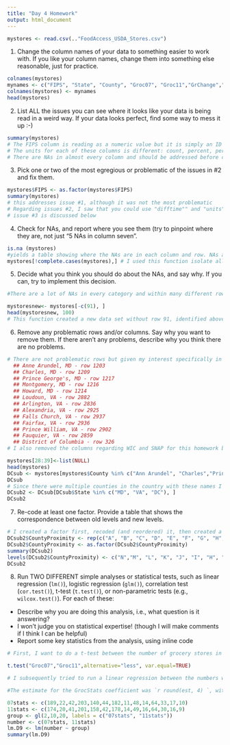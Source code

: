 ```yaml
---
title: "Day 4 Homework"
output: html_document
---
```


```r
mystores <- read.csv(.."FoodAccess_USDA_Stores.csv")

```

1. Change the column names of your data to something easier to work with.  If you like your column names, change them into something else reasonable, just for practice.

```r
colnames(mystores)
mynames <- c("FIPS", "State", "County", "Groc07", "Groc11","GrChange","GrPop07","GrPop11", "GrPopChange", "Super07", "Super11", "SuChange", "SuPop07", "SuPop11" ,"SuPopChange", "Conv07", "Conv11" , "ConChange" , "ConPop07", "ConPop11", "ConPopChange", "Special07","Special11", "SpChange", "SpPop07", "SpPop11","SpPopChange", "Snap08","Snap12","SnChange", "SnPop08", "SnPop12", "SnPopChange", "WIC08", "WIC12","WChange","WPop08", "WPop12", "WPopChange") 
colnames(mystores) <- mynames
head(mystores)

```

2. List ALL the issues you can see where it looks like your data is being read in a weird way.  If your data looks perfect, find some way to mess it up :-)

```r
summary(mystores)
# The FIPS column is reading as a numeric value but it is simply an ID column and should be converted into a factor
# The units for each of these columns is different: count, percent, percent change, and #per 1,000 people. The statistics being generated via each column could be okay as long as the reader knows this when looking at them but maybe there is a way to make this explicit?
# There are NAs in almost every column and should be addressed before conducting statistical analysis. Given the original dataset, all NAs have been assigned to previously blank spaces.

```

3. Pick one or two of the most egregious or problematic of the issues in #2 and fix them.

```r
mystores$FIPS <- as.factor(mystores$FIPS)
summary(mystores)
# this addresses issue #1, although it was not the most problematic
# Regarding issues #2, I saw that you could use "difftime"" and "units"" to specify time units such as "secs", "weeks" , "hours", but I did not see a similar function for other kinds of units. Suggestions?
# issue #3 is discussed below
```

4. Check for NAs, and report where you see them (try to pinpoint where they are, not just "5 NAs in column seven".

```r
is.na (mystores)
#yields a table showing where the NAs are in each column and row. NAs are denoted by a TRUE. 
mystores[!complete.cases(mystores),] # I used this function isolate all the rows that contained NAs. For example, there are NAs in row 91 across all columns. After looking at the summary table one more time I noticed that row 91 was Prince of Wales-Outer Ketchi, AK, suggesting no data at all for this county. 

```

5. Decide what you think you should do about the NAs, and say why.  If you can, try to implement this decision.

```r
#There are a lot of NAs in every category and within many different rows. If the row (i.e. county) contains NAs across columns (4:35) it could be removed. If there is data missing from one of the columns I would keep the row but make sure to omit the NA from any statisitical analysis related to the column using na.rm  

mystoresnew<- mystores[-c(91), ]
head(mystoresnew, 100)
# This function created a new data set without row 91, identified above as having NAs across columns 4:35. How do I first isolate all rows with NAs across columns 4:35 to know which rows to delete throughout entire dataset?

```

6. Remove any problematic rows and/or columns.  Say why you want to remove them.  If there aren't any problems, describe why you think there are no problems.

```r
# There are not problematic rows but given my interest specifically in DC and the counties surrounding it, I created a subset with the following rows: 
  ## Anne Arundel, MD - row 1203
  ## Charles, MD - row 1209
  ## Prince George's, MD - row 1217
  ## Montgomery, MD - row 1216
  ## Howard, MD - row 1214
  ## Loudoun, VA - row 2882
  ## Arlington, VA - row 2836
  ## Alexandria, VA - row 2925
  ## Falls Church, VA - row 2937
  ## Fairfax, VA - row 2936
  ## Prince William, VA - row 2902
  ## Fauquier, VA - row 2859
  ## District of Columbia - row 326
# I also removed the columns regarding WIC and SNAP for this homework because they have a different date range than the others. 

mystores[28:39]<-list(NULL) 
head(mystores)
DCsub <- mystores[mystores$County %in% c("Ann Arundel", "Charles","Prince George's", "Montgomery", "Howard", "Loudoun", "Arlington", "Alexandria", "Falls Church", "Fairfax", "Prince William", "Fauquier", "District of Columbia"), ]
DCsub
# Since there were multiple counties in the country with these names I had to further reduce the subgroup
DCsub2 <- DCsub[DCsub$State %in% c("MD", "VA", "DC"), ]
DCsub2
```


7. Re-code at least one factor.  Provide a table that shows the correspondence between old levels and new levels.

```r
# I created a factor first, recoded (and reordered) it, then created a table
DCsub2$CountyProximity <- rep(c("A", "B", "C", "D", "E", "F", "G", "H", "I", "J", "K", "L", "M", "N"), 1 ) 
DCsub2$CountyProximity <- as.factor(DCsub2$CountyProximity) 
summary(DCsub2)
levels(DCsub2$CountyProximity) <- c("N","M", "L", "K", "J", "I", "H", "G", "F", "E", "D", "C", "B", "A")
DCsub2

```


8. Run TWO DIFFERENT simple analyses or statistical tests, such as linear regression (`lm()`), logistic regression (`glm()`), correlation test (`cor.test()`), t-test (`t.test()`), or non-parametric tests (e.g., `wilcox.test()`).  For each of these:
  - Describe why you are doing this analysis, i.e., what question is it answering?
  - I won't judge you on statistical expertise!  (though I will make comments if I think I can be helpful)
  - Report some key statistics from the analysis, using inline code
  
  
```r
# First, I want to do a t-test between the number of grocery stores in 2007 and 2008 to see if there is a significant difference between them. Using the following script produced the following error message which tells me that there are not enough observations. 

t.test("Groc07","Groc11",alternative="less", var.equal=TRUE)

# I subsequently tried to run a linear regression between the numbers within the same two columns to see get the r value. I tried to follow the format below but ran into errors because there was an unexpected symbol in the title of the group. Therefore I could not display my final results. However, I would use the following format:

#The estimate for the GrocStats coefficient was `r round(est, 4) `, with a standard error of `r ` and a p of `r `

07stats <- c(189,22,42,203,140,44,182,11,48,14,64,33,17,10)
11stats <- c(174,20,41,201,158,42,178,14,49,16,64,30,16,9)
group <- gl(2,10,20, labels = c("07stats", "11stats"))
number <- c(07stats, 11stats)
lm.D9 <- lm(number ~ group)
summary(lm.D9)

```
